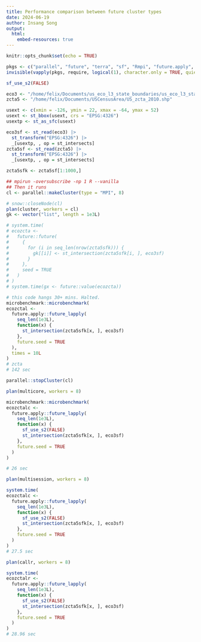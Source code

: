 ```yaml
---
title: Performance comparison between future cluster types
date: 2024-06-19
author: Insang Song
output:
  html:
    embed-resources: true
---
```



```r
knitr::opts_chunk$set(echo = TRUE)
```



```r
pkgs <- c("parallel", "future", "terra", "sf", "Rmpi", "future.apply", "future.callr", "future.apply", "microbenchmark")
invisible(vapply(pkgs, require, logical(1), character.only = TRUE, quietly = TRUE))

sf_use_s2(FALSE)
```


```r
eco3 <- "/home/felix/Documents/us_eco_l3_state_boundaries/us_eco_l3_state_boundaries.shp"
zcta5 <- "/home/felix/Documents/USCensusArea/US_zcta_2010.shp"

usext <- c(xmin = -126, ymin = 22, xmax = -64, ymax = 52)
usext <- st_bbox(usext, crs = "EPSG:4326")
usextp <- st_as_sfc(usext)

eco3sf <- st_read(eco3) |>
  st_transform("EPSG:4326") |>
  _[usextp, , op = st_intersects]
zcta5sf <- st_read(zcta5) |>
  st_transform("EPSG:4326") |>
  _[usextp, , op = st_intersects]

zcta5sfk <- zcta5sf[1:1000,]

```


```r
## mpirun -oversubscribe -np 1 R --vanilla
## Then it runs
cl <- parallel::makeCluster(type = "MPI", 8)

# snow::closeNode(cl)
plan(cluster, workers = cl)
gk <- vector("list", length = 1e3L)

# system.time(
# ecozcta <-
#   future::future(
#     {
#       for (i in seq_len(nrow(zcta5sfk))) {
#         gk[[i]] <- st_intersection(zcta5sfk[i, ], eco3sf)
#       }
#     },
#     seed = TRUE
#   )
# )
# system.time(gx <- future::value(ecozcta))

# this code hangs 30+ mins. Halted.
microbenchmark::microbenchmark(
ecozctal <-
  future.apply::future_lapply(
    seq_len(1e3L),
    function(x) {
      st_intersection(zcta5sfk[x, ], eco3sf)
    },
    future.seed = TRUE
  ),
  times = 10L
)
# zcta
# 142 sec

parallel::stopCluster(cl)

```



```r
plan(multicore, workers = 8)

microbenchmark::microbenchmark(
ecozctalc <-
  future.apply::future_lapply(
    seq_len(1e3L),
    function(x) {
      sf_use_s2(FALSE)
      st_intersection(zcta5sfk[x, ], eco3sf)
    },
    future.seed = TRUE
  )
)

# 26 sec


```


```r
plan(multisession, workers = 8)

system.time(
ecozctalc <-
  future.apply::future_lapply(
    seq_len(1e3L),
    function(x) {
      sf_use_s2(FALSE)
      st_intersection(zcta5sfk[x, ], eco3sf)
    },
    future.seed = TRUE
  )
)
# 27.5 sec


```


```r
plan(callr, workers = 8)

system.time(
ecozctalr <-
  future.apply::future_lapply(
    seq_len(1e3L),
    function(x) {
      sf_use_s2(FALSE)
      st_intersection(zcta5sfk[x, ], eco3sf)
    },
    future.seed = TRUE
  )
)
# 28.96 sec


```

